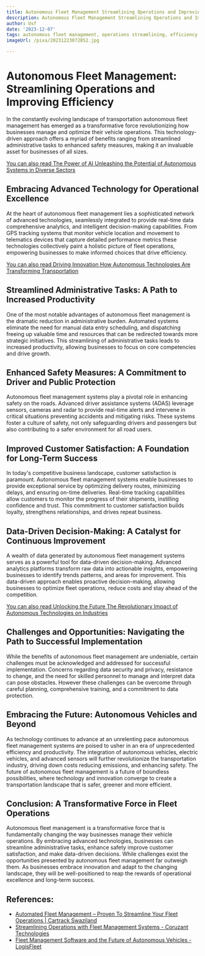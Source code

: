 ```yaml
---
title: Autonomous Fleet Management Streamlining Operations and Improving Efficiency
description: Autonomous Fleet Management Streamlining Operations and Improving Efficiency
author: Usf
date: '2023-12-07'
tags: autonomous fleet management, operations streamlining, efficiency improvement
imageUrl: /pixa/20231223072852.jpg

---
```

# Autonomous  Fleet Management: Streamlining Operations and Improving Efficiency

In the  constantly evolving landscape of transportation autonomous fleet management has emerged as a  transformative force revolutionizing  how businesses manage  and optimize their vehicle operations.  This technology-driven approach offers a myriad of  benefits ranging from streamlined administrative tasks to enhanced safety measures, making it an  invaluable asset for businesses of all sizes.

[You  can also read The Power of AI Unleashing the Potential of Autonomous Systems in Diverse Sectors](The%20Power%20of%20AI%20Unleashing%20the%20Potential%20of%20Autonomous%20Systems%20in%20Diverse%20Sectors)


## Embracing Advanced Technology for Operational Excellence

At  the  heart of autonomous fleet management lies a  sophisticated  network of advanced technologies, seamlessly integrated to provide real-time data comprehensive analytics, and  intelligent decision-making capabilities. From GPS tracking systems that monitor vehicle location and movement to  telematics devices that capture detailed  performance metrics these technologies collectively paint a holistic picture of fleet operations, empowering businesses to make informed choices that drive efficiency.

[You can also read Driving Innovation How Autonomous Technologies Are Transforming  Transportation](Driving%20Innovation%20How%20Autonomous%20Technologies%20Are%20Transforming%20Transportation)


##  Streamlined Administrative Tasks: A Path to Increased Productivity

One of the most  notable advantages of autonomous fleet management is the dramatic reduction in administrative burden. Automated systems  eliminate the need for manual  data entry scheduling,  and dispatching freeing  up valuable time and resources that can be redirected towards more strategic initiatives. This streamlining  of administrative tasks leads to increased productivity,  allowing businesses to focus on core competencies and drive growth.

## Enhanced Safety Measures: A Commitment to Driver  and Public Protection

Autonomous  fleet management systems play a pivotal role in enhancing safety on the roads. Advanced driver  assistance systems (ADAS) leverage sensors, cameras and  radar to provide real-time alerts and intervene in critical situations preventing accidents and  mitigating risks.  These systems foster a culture of safety, not only safeguarding drivers and passengers but also contributing to a safer  environment for  all road users.

##  Improved Customer Satisfaction: A Foundation for Long-Term Success

In today's competitive  business  landscape, customer satisfaction is paramount. Autonomous fleet management systems enable  businesses to provide exceptional service by optimizing  delivery routes, minimizing delays, and ensuring on-time  deliveries.  Real-time tracking capabilities allow customers to monitor the progress of their shipments, instilling confidence and trust. This commitment to customer satisfaction builds loyalty, strengthens relationships, and drives repeat business.

## Data-Driven Decision-Making: A Catalyst for Continuous Improvement

A wealth of data generated by autonomous fleet management systems serves as a  powerful  tool for data-driven decision-making. Advanced analytics platforms transform raw data  into actionable insights, empowering businesses to identify trends patterns, and areas for improvement. This data-driven  approach enables proactive decision-making,  allowing businesses  to optimize fleet operations, reduce costs  and stay ahead of the competition.

[You can also read Unlocking the Future The Revolutionary Impact of Autonomous Technologies on Industries](Unlocking%20the%20Future%20The%20Revolutionary%20Impact%20of%20Autonomous%20Technologies%20on%20Industries)


## Challenges and Opportunities: Navigating  the Path to Successful Implementation

While the benefits of autonomous fleet management are undeniable, certain  challenges must be acknowledged and addressed for successful implementation. Concerns regarding data security and privacy, resistance to change, and  the need for skilled personnel to manage and  interpret data can pose obstacles. However these challenges can be overcome  through careful planning, comprehensive training, and a commitment to data protection.

## Embracing the Future: Autonomous Vehicles and Beyond

As technology continues to advance at an unrelenting pace autonomous fleet management systems are poised to  usher in an era of unprecedented efficiency and productivity. The integration of  autonomous vehicles, electric vehicles, and advanced sensors will further revolutionize the transportation industry, driving down costs reducing emissions, and enhancing safety. The  future of autonomous  fleet management is a future of boundless possibilities, where technology and innovation converge  to create a transportation  landscape that is safer,  greener and more efficient.

## Conclusion: A Transformative Force  in Fleet Operations

Autonomous fleet management is a transformative force that is fundamentally changing the way businesses manage their vehicle operations. By embracing advanced technologies, businesses can streamline administrative tasks,  enhance  safety improve customer  satisfaction, and make data-driven decisions. While challenges  exist the opportunities presented by autonomous  fleet management far outweigh them. As businesses embrace innovation and adapt to  the changing landscape, they will be well-positioned to reap the rewards of operational excellence and long-term success.

## References:
- [Automated Fleet Management – Proven To Streamline Your Fleet Operations | Cartrack Swaziland](https://www.cartrack.co.sz/automated-fleet-management-proven-to-streamline-your-fleet-operations/)
- [Streamlining Operations with Fleet Management Systems - Coruzant Technologies](https://coruzant.com/business/streamlining-operations-with-fleet-management-systems/)
- [Fleet Management Software and the Future of Autonomous Vehicles - LogisFleet](https://www.logisfleet.com/blog/fleet-management-software-and-the-future-of-autonomous-vehicles)
